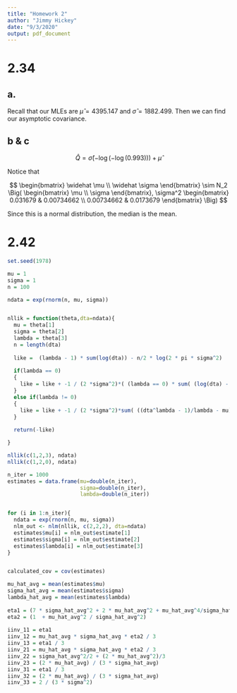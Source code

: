 ---
title: "Homework 2"
author: "Jimmy Hickey"
date: "9/3/2020"
output: pdf_document
---


# 2.34

## a.
Recall that our MLEs are $\widehat \mu = 4395.147$ and $\widehat \sigma = 1882.499$. Then we can find our asymptotic covariance.


\begin{align*}
\text{AsyCov}(\widehat \mu, \widehat \sigma^2) & = \frac{ 1 }{n  }  I^{-1}(Y, \mu, \sigma^2) \\
  & \approx \frac{1}{35  }  \widehat \sigma^2
  \begin{bmatrix}
  1 & -0.423 \\
  -0.423 & 1.824
  \end{bmatrix}^{-1} \\
  & = \frac{  1}{ 35 } 1882.499^2 
      \begin{bmatrix}
       112264 & 26035 \\
       26035 & 61548.4 \\
      \end{bmatrix} \\
  & = 1882.499^2 
  \begin{bmatrix}
  0.031679 & 0.00734662 \\
  0.00734662 & 0.0173679
  \end{bmatrix} \\
  & = \begin{bmatrix}
    112264 & 26035 \\
    26035 & 61548.4
  \end{bmatrix}
\end{align*}


## b & c

$$
\widehat Q = \widehat \sigma(-\log(-\log(0.993))) + \widehat \mu
$$

Notice that

$$
\begin{bmatrix}
\widehat \mu \\
\widehat \sigma
\end{bmatrix} \sim
N_2 \Big( 
\begin{bmatrix}
\mu \\
\sigma
\end{bmatrix},
\sigma^2
\begin{bmatrix}
  0.031679 & 0.00734662 \\
  0.00734662 & 0.0173679
\end{bmatrix}
\Big)
$$
\begin{align*}
\widehat Q & = 
\begin{bmatrix}
1 & -\log(-\log(0.993))
\end{bmatrix} 
\begin{bmatrix}
\widehat \mu \\
\widehat \sigma
\end{bmatrix} \\
& \sim N \Big(\widehat\mu - \widehat \sigma (-\log(-\log(0.993))) ,
\begin{bmatrix}
1 & -\log(-\log(0.993))
\end{bmatrix}
\widehat \sigma^2
\begin{bmatrix}
  0.031679 & 0.00734662 \\
  0.00734662 & 0.0173679
\end{bmatrix}
\begin{bmatrix}
1 & -\log(-\log(0.993))
\end{bmatrix} ^T
\Big) \\
& = N\Big( 4395.147 - 1882.499 (-\log(-\log(0.993))) , \\
& \widehat \sigma^2 \left(
\begin{array}{cc}
 1 & -\log (-\log (0.993)) \\
\end{array}
\right).\left(
\begin{array}{cc}
 0.031679 & 0.00734662 \\
 0.00734662 & 0.0173679 \\
\end{array}
\right).\left(
\begin{array}{cc}
 1 & -\log (-\log (0.993)) \\
\end{array}
\right)^T \Big) \\
& = N(13729.2, 1883617)
\end{align*}


Since this is a normal distribution, the median is the mean.



# 2.42

```{r, warning=FALSE}
set.seed(1978)

mu = 1
sigma = 1
n = 100

ndata = exp(rnorm(n, mu, sigma))


nllik = function(theta,dta=ndata){
  mu = theta[1]
  sigma = theta[2]
  lambda = theta[3]
  n = length(dta)
  
  like =  (lambda - 1) * sum(log(dta)) - n/2 * log(2 * pi * sigma^2)
  
  if(lambda == 0)
  {
    like = like + -1 / (2 *sigma^2)*( (lambda == 0) * sum( (log(dta) - mu)^2  ))
  }
  else if(lambda != 0)
  {
    like = like + -1 / (2 *sigma^2)*sum( ((dta^lambda - 1)/lambda - mu)^2)
  }
  
  return(-like) 

}

nllik(c(1,2,3), ndata)
nllik(c(1,2,0), ndata)

n_iter = 1000
estimates = data.frame(mu=double(n_iter),
                       sigma=double(n_iter),
                       lambda=double(n_iter))


for (i in 1:n_iter){
  ndata = exp(rnorm(n, mu, sigma))
  nlm_out <- nlm(nllik, c(2,2,2), dta=ndata)
  estimates$mu[i] = nlm_out$estimate[1]
  estimates$sigma[i] = nlm_out$estimate[2]
  estimates$lambda[i] = nlm_out$estimate[3]
}


calculated_cov = cov(estimates)

mu_hat_avg = mean(estimates$mu)
sigma_hat_avg = mean(estimates$sigma)
lambda_hat_avg = mean(estimates$lambda)
  
eta1 = (7 * sigma_hat_avg^2 + 2 * mu_hat_avg^2 + mu_hat_avg^4/sigma_hat_avg^2) / 6
eta2 = (1  + mu_hat_avg^2 / sigma_hat_avg^2)
  
iinv_11 = eta1
iinv_12 = mu_hat_avg * sigma_hat_avg * eta2 / 3
iinv_13 = eta1 / 3
iinv_21 = mu_hat_avg * sigma_hat_avg * eta2 / 3
iinv_22 = sigma_hat_avg^2/2 + (2 * mu_hat_avg^2)/3 
iinv_23 = (2 * mu_hat_avg) / (3 * sigma_hat_avg)
iinv_31 = eta1 / 3
iinv_32 = (2 * mu_hat_avg) / (3 * sigma_hat_avg)
iinv_33 = 2 / (3 * sigma^2)
```